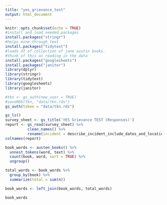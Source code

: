 ```yaml
---
title: "yes_grievance_test"
output: html_document
---
```


```r
knitr::opts_chunk$set(echo = TRUE)
#install and load needed packages
install.packages("stringr")
#helps mine through text
install.packages("tidytext")
#loads df of collection of jane austin books. 
#think of this as reading in the data
install.packages("googlesheets")
install.packages("janitor")
library(dplyr)
library(stringr)
library(tidytext)
library(googlesheets)
library(janitor)
```


```r
#tkn <- gs_auth(new_user = TRUE)
#saveRDS(tkn, "data/tkn.rds")
gs_auth(token = "data/tkn.rds")
```

```r
gs_ls()
survey_sheet <- gs_title('YES Grievance TEST (Responses)')
report <- gs_read(survey_sheet) %>% 
          clean_names() %>%
          rename(incident = describe_incident_include_dates_and_locations_and_be_as_factual_as_possible)
colnames(report)
```


```r
book_words <- austen_books() %>%
  unnest_tokens(word, text) %>%
  count(book, word, sort = TRUE) %>%
  ungroup()

total_words <- book_words %>% 
  group_by(book) %>% 
  summarize(total = sum(n))

book_words <- left_join(book_words, total_words)

book_words

```

